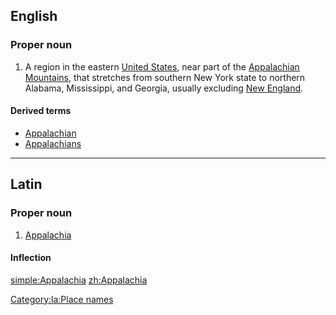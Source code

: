 ==English==
{{wikipedia}}

===Proper noun===
{{en-proper noun}}

# A region in the eastern [[United States]], near part of the [[Appalachian Mountains]], that stretches from southern New York state to northern Alabama, Mississippi, and Georgia, usually excluding [[New England]].

====Derived terms====
* [[Appalachian]]
* [[Appalachians]]

----

==Latin==
{{wikipedia|lang=la}}

===Proper noun===
{{la-proper noun|Appalachia|Appalachiae|Appalachiae|f|first}}

# [[#English|Appalachia]]

====Inflection====
{{la-decl-1st-loc|num=sg|Appalachi}}

[[Category:la:Place names]]

[[simple:Appalachia]]
[[zh:Appalachia]]